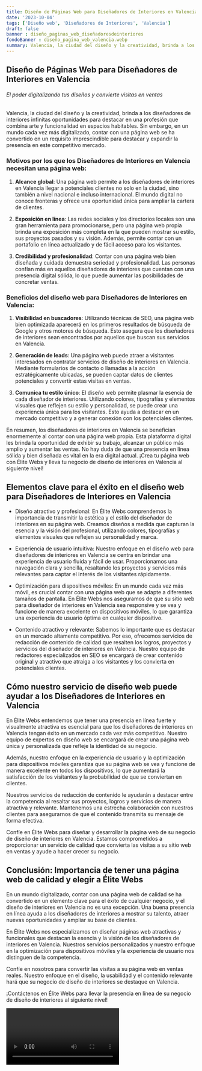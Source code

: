 ```yaml
---
title: Diseño de Páginas Web para Diseñadores de Interiores en Valencia
date: '2023-10-04'
tags: ['Diseño web', 'Diseñadores de Interiores', 'Valencia']
draft: false
banner : diseño_paginas_web_diseñadoresdeinteriores
fondoBanner : diseño_pagina_web_valencia.webp
summary: Valencia, la ciudad del diseño y la creatividad, brinda a los diseñadores de interiores infinitas oportunidades para destacar en una profesión que combina arte y funcionalidad en espacios habitables. Sin embargo, en un mundo cada vez más digitalizado, contar con una página web se ha convertido en un requisito imprescindible para destacar y expandir la presencia en este competitivo mercado.
---
```


## Diseño de Páginas Web para Diseñadores de Interiores en Valencia

###### *El poder digitalizando tus diseños y convierte visitas en ventas*

Valencia, la ciudad del diseño y la creatividad, brinda a los diseñadores de interiores infinitas oportunidades para destacar en una profesión que combina arte y funcionalidad en espacios habitables. Sin embargo, en un mundo cada vez más digitalizado, contar con una página web se ha convertido en un requisito imprescindible para destacar y expandir la presencia en este competitivo mercado.

### Motivos por los que los Diseñadores de Interiores en Valencia necesitan una página web:

1. **Alcance global**: Una página web permite a los diseñadores de interiores en Valencia llegar a potenciales clientes no solo en la ciudad, sino también a nivel nacional e incluso internacional. El mundo digital no conoce fronteras y ofrece una oportunidad única para ampliar la cartera de clientes.

2. **Exposición en línea**: Las redes sociales y los directorios locales son una gran herramienta para promocionarse, pero una página web propia brinda una exposición más completa en la que pueden mostrar su estilo, sus proyectos pasados y su visión. Además, permite contar con un portafolio en línea actualizado y de fácil acceso para los visitantes.

3. **Credibilidad y profesionalidad**: Contar con una página web bien diseñada y cuidada demuestra seriedad y profesionalidad. Las personas confían más en aquellos diseñadores de interiores que cuentan con una presencia digital sólida, lo que puede aumentar las posibilidades de concretar ventas.

### Beneficios del diseño web para Diseñadores de Interiores en Valencia:

1. **Visibilidad en buscadores**: Utilizando técnicas de SEO, una página web bien optimizada aparecerá en los primeros resultados de búsqueda de Google y otros motores de búsqueda. Esto asegura que los diseñadores de interiores sean encontrados por aquellos que buscan sus servicios en Valencia.

2. **Generación de leads**: Una página web puede atraer a visitantes interesados en contratar servicios de diseño de interiores en Valencia. Mediante formularios de contacto o llamadas a la acción estratégicamente ubicadas, se pueden captar datos de clientes potenciales y convertir estas visitas en ventas.

3. **Comunica tu estilo único**: El diseño web permite plasmar la esencia de cada diseñador de interiores. Utilizando colores, tipografías y elementos visuales que reflejen su estilo y personalidad, se puede crear una experiencia única para los visitantes. Esto ayuda a destacar en un mercado competitivo y a generar conexión con los potenciales clientes.

En resumen, los diseñadores de interiores en Valencia se benefician enormemente al contar con una página web propia. Esta plataforma digital les brinda la oportunidad de exhibir su trabajo, alcanzar un público más amplio y aumentar las ventas. No hay duda de que una presencia en línea sólida y bien diseñada es vital en la era digital actual. ¡Crea tu página web con Élite Webs y lleva tu negocio de diseño de interiores en Valencia al siguiente nivel!

<GifSeo />

<Cta />

## Elementos clave para el éxito en el diseño web para Diseñadores de Interiores en Valencia

- Diseño atractivo y profesional: En Élite Webs comprendemos la importancia de transmitir la estética y el estilo del diseñador de interiores en su página web. Creamos diseños a medida que capturan la esencia y la visión del profesional, utilizando colores, tipografías y elementos visuales que reflejen su personalidad y marca.

- Experiencia de usuario intuitiva: Nuestro enfoque en el diseño web para diseñadores de interiores en Valencia se centra en brindar una experiencia de usuario fluida y fácil de usar. Proporcionamos una navegación clara y sencilla, resaltando los proyectos y servicios más relevantes para captar el interés de los visitantes rápidamente.

- Optimización para dispositivos móviles: En un mundo cada vez más móvil, es crucial contar con una página web que se adapte a diferentes tamaños de pantalla. En Élite Webs nos aseguramos de que su sitio web para diseñador de interiores en Valencia sea responsive y se vea y funcione de manera excelente en dispositivos móviles, lo que garantiza una experiencia de usuario óptima en cualquier dispositivo.

- Contenido atractivo y relevante: Sabemos lo importante que es destacar en un mercado altamente competitivo. Por eso, ofrecemos servicios de redacción de contenido de calidad que resalten los logros, proyectos y servicios del diseñador de interiores en Valencia. Nuestro equipo de redactores especializados en SEO se encargará de crear contenido original y atractivo que atraiga a los visitantes y los convierta en potenciales clientes.

## Cómo nuestro servicio de diseño web puede ayudar a los Diseñadores de Interiores en Valencia

En Élite Webs entendemos que tener una presencia en línea fuerte y visualmente atractiva es esencial para que los diseñadores de interiores en Valencia tengan éxito en un mercado cada vez más competitivo. Nuestro equipo de expertos en diseño web se encargará de crear una página web única y personalizada que refleje la identidad de su negocio.

Además, nuestro enfoque en la experiencia de usuario y la optimización para dispositivos móviles garantiza que su página web se vea y funcione de manera excelente en todos los dispositivos, lo que aumentará la satisfacción de los visitantes y la probabilidad de que se conviertan en clientes.

Nuestros servicios de redacción de contenido le ayudarán a destacar entre la competencia al resaltar sus proyectos, logros y servicios de manera atractiva y relevante. Mantenemos una estrecha colaboración con nuestros clientes para asegurarnos de que el contenido transmita su mensaje de forma efectiva.

Confíe en Élite Webs para diseñar y desarrollar la página web de su negocio de diseño de interiores en Valencia. Estamos comprometidos a proporcionar un servicio de calidad que convierta las visitas a su sitio web en ventas y ayude a hacer crecer su negocio.

## Conclusión: Importancia de tener una página web de calidad y elegir a Élite Webs

En un mundo digitalizado, contar con una página web de calidad se ha convertido en un elemento clave para el éxito de cualquier negocio, y el diseño de interiores en Valencia no es una excepción. Una buena presencia en línea ayuda a los diseñadores de interiores a mostrar su talento, atraer nuevas oportunidades y ampliar su base de clientes.

En Élite Webs nos especializamos en diseñar páginas web atractivas y funcionales que destacan la esencia y la visión de los diseñadores de interiores en Valencia. Nuestros servicios personalizados y nuestro enfoque en la optimización para dispositivos móviles y la experiencia de usuario nos distinguen de la competencia.

Confíe en nosotros para convertir las visitas a su página web en ventas reales. Nuestro enfoque en el diseño, la usabilidad y el contenido relevante hará que su negocio de diseño de interiores se destaque en Valencia.

¡Contáctenos en Élite Webs para llevar la presencia en línea de su negocio de diseño de interiores al siguiente nivel!

<Video />

<CtaBot job='Diseñadores de Interiores' city='Valencia'/>

<Gmaps query='Valencia+españa+maps' />
